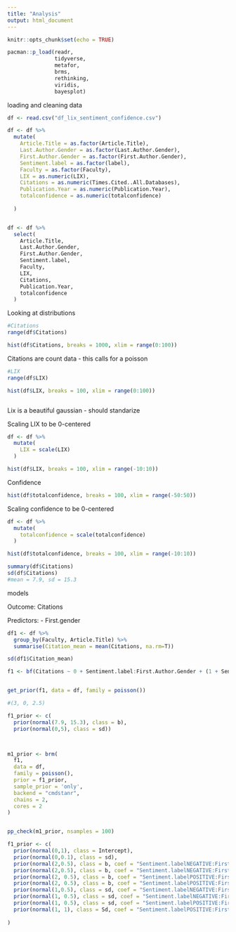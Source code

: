 ```yaml
---
title: "Analysis"
output: html_document
---
```


```r
knitr::opts_chunk$set(echo = TRUE)
```


```r
pacman::p_load(readr, 
               tidyverse,
               metafor,
               brms, 
               rethinking, 
               viridis, 
               bayesplot)
```


loading and cleaning data
```r
df <- read.csv("df_lix_sentiment_confidence.csv")

df <- df %>%
  mutate(
    Article.Title = as.factor(Article.Title),
    Last.Author.Gender = as.factor(Last.Author.Gender),
    First.Author.Gender = as.factor(First.Author.Gender),
    Sentiment.label = as.factor(label),
    Faculty = as.factor(Faculty),
    LIX = as.numeric(LIX),
    Citations = as.numeric(Times.Cited..All.Databases),
    Publication.Year = as.numeric(Publication.Year),
    totalconfidence = as.numeric(totalconfidence)
    
  )


df <- df %>%
  select(
    Article.Title,
    Last.Author.Gender,
    First.Author.Gender,
    Sentiment.label,
    Faculty,
    LIX,
    Citations,
    Publication.Year,
    totalconfidence
  )


```


Looking at distributions 

```r
#Citations
range(df$Citations)

hist(df$Citations, breaks = 1000, xlim = range(0:100))


```
Citations are count data - this calls for a poisson 



```r
#LIX
range(df$LIX)

hist(df$LIX, breaks = 100, xlim = range(0:100))



```
Lix is a beautiful gaussian  - should standarize

Scaling LIX to be 0-centered
```r
df <- df %>% 
  mutate(
    LIX = scale(LIX)
  )

hist(df$LIX, breaks = 100, xlim = range(-10:10))

```


Confidence
```r
hist(df$totalconfidence, breaks = 100, xlim = range(-50:50))


```
Scaling confidence to be 0-centered
```r
df <- df %>% 
  mutate(
    totalconfidence = scale(totalconfidence)
  )

hist(df$totalconfidence, breaks = 100, xlim = range(-10:10))

```



```r
summary(df$Citations) 
sd(df$Citations)
#mean = 7.9, sd = 15.3
```




models 

Outcome: Citations

Predictors:
- First.gender


```r
df1 <- df %>%
  group_by(Faculty, Article.Title) %>%
  summarise(Citation_mean = mean(Citations, na.rm=T))

sd(df1$Citation_mean)
```



```r

f1 <- bf(Citations ~ 0 + Sentiment.label:First.Author.Gender + (1 + Sentiment.label:First.Author.Gender|Article.Title))


get_prior(f1, data = df, family = poisson())

#(3, 0, 2.5)

f1_prior <- c(
  prior(normal(7.9, 15.3), class = b),
  prior(normal(0,5), class = sd))



m1_prior <- brm(
  f1,
  data = df,
  family = poisson(),
  prior = f1_prior,
  sample_prior = 'only',
  backend = "cmdstanr",
  chains = 2,
  cores = 2
)


pp_check(m1_prior, nsamples = 100)

f1_prior <- c(
  prior(normal(0,1), class = Intercept),
  prior(normal(0,0.1), class = sd),
  prior(normal(2,0.5), class = b, coef = "Sentiment.labelNEGATIVE:First.Author.Genderfemale"),
  prior(normal(2,0.5), class = b, coef = "Sentiment.labelNEGATIVE:First.Author.Gendermale"),
  prior(normal(2, 0.5), class = b, coef = "Sentiment.labelPOSITIVE:First.Author.Genderfemale"),
  prior(normal(2, 0.5), class = b, coef = "Sentiment.labelPOSITIVE:First.Author.Gendermale"),
  prior(normal(1,0.5), class = sd, coef = "Sentiment.labelNEGATIVE:First.Author.Genderfemale"),
  prior(normal(1, 0.5), class = sd, coef = "Sentiment.labelNEGATIVE:First.Author.Gendermale"),
  prior(normal(1, 0.5), class = sd, coef = "Sentiment.labelPOSITIVE:First.Author.Genderfemale"),
  prior(normal(1, 1), class = Sd, coef = "Sentiment.labelPOSITIVE:First.Author.Gendermale"),
  
)



```

